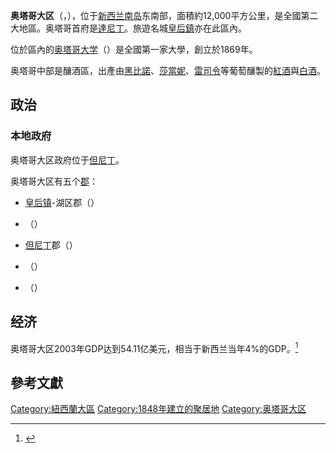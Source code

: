 {{noteTA
|G1=Country
}}
{{Infobox settlement
| name = 奥塔哥大区
| official_name = 奥塔哥大区
| native_name = Ōtākou
| native_name_lang = mi
| settlement_type = [[紐西蘭一級行政區劃|紐西蘭大區]]
| total_type = Region
| motto =
| image_flag = Flag of Otago.svg
| image_map = File:Otago in New Zealand.svg
| map_caption = Otago within New Zealand
| subdivision_type = 國家
| subdivision_name = {{NZ}}
| subdivision_type1 = 島
| subdivision_name1 = [[南島_(新西蘭)|南島]]
| seat = [[達尼丁|達尼丁]]
| leader_title = Chair
| leader_name = Stephen Woodhead
| leader_title1 = Deputy Chair
| leader_name1 = David Shepherd
| area_total_km2 = 31251
| population_as_of = {{NZ population data|||y}}
| population_total = {{NZ population data|Otago Region|y}}
| population_density_km2 = auto
| timezone = [[Time_in_New_Zealand|NZST]]
| utc_offset = +12
| timezone_DST = NZDT
| utc_offset_DST = +13
| website = {{URL|http://www.otago.co.nz/}}<br>{{URL|http://www.orc.govt.nz/}}
}}
'''奥塔哥大区'''（{{lang-mi|Ōtākou}}，{{lang-en|Otago}}），位于[[新西兰|新西兰]][[南島_(新西蘭)|南岛]]东南部，面積約12,000平方公里，是全國第二大地區。奥塔哥首府是[[達尼丁|達尼丁]]。旅遊名城[[皇后镇_(新西兰)|皇后鎮]]亦在此區內。

位於區內的[[奥塔哥大学|奥塔哥大学]]（{{lang|en|University of Otago}}）是全國第一家大學，創立於1869年。

奥塔哥中部是釀酒區，出產由[[黑比諾|黑比諾]]、[[莎當妮|莎當妮]]、[[雷司令|雷司令]]等葡萄釀製的[[紅酒|紅酒]]與[[白酒|白酒]]。

== 政治 ==

=== 本地政府 ===
奥塔哥大区政府位于[[达尼丁|但尼丁]]。

奥塔哥大区有五个[[紐西蘭二級行政區劃|郡]]：

* [[皇后镇_(新西兰)|皇后镇]]-湖区郡（{{lang|en|Queenstown-Lakes District}}）
* {{le|中奥塔哥郡|Central Otago District}}（{{lang|en|Central Otago District}}）
* [[达尼丁|但尼丁]]郡（{{lang|en|Dunedin City}}）
* {{le|怀塔基郡|Waitaki District}}（{{lang|en|Waitaki District}}）
* {{le|克鲁萨郡|Clutha District}}（{{lang|en|Clutha District}}）

== 经济 ==
奥塔哥大区2003年GDP达到54.11亿美元，相当于新西兰当年4%的GDP。<ref>{{Cite web|url=http://www.stats.govt.nz/browse_for_stats/economic_indicators/nationalaccounts/regional-gdp-feasibility-study.aspx|title=Regional GDP feasibility study|accessdate=2017-05-07|author=|date=|publisher=|archive-date=2017-11-23|archive-url=https://web.archive.org/web/20171123110347/http://www.stats.govt.nz/browse_for_stats/economic_indicators/NationalAccounts/regional-gdp-feasibility-study.aspx|dead-url=no}}</ref>

== 參考文獻 ==

{{reflist}}
{{新西兰行政区划}}

{{oceania-geo-stub}}

[[Category:紐西蘭大區|Category:紐西蘭大區]]
[[Category:1848年建立的聚居地|Category:1848年建立的聚居地]]
[[Category:奥塔哥大区|Category:奥塔哥大区]]